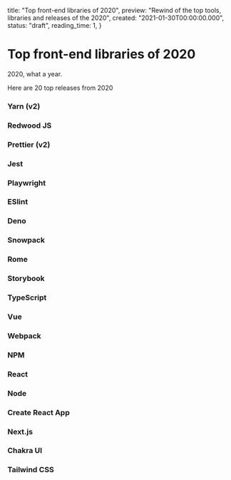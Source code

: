   title: "Top front-end libraries of 2020",
  preview: "Rewind of the top tools, libraries and releases of the 2020",
  created: "2021-01-30T00:00:00.000",
  status: "draft",
  reading_time: 1,
}

# Top front-end libraries of 2020

2020, what a year.

Here are 20 top releases from 2020

### Yarn (v2)

### Redwood JS

### Prettier (v2)

### Jest

### Playwright

### ESlint

### Deno

### Snowpack

### Rome

### Storybook

### TypeScript

### Vue

### Webpack

### NPM

### React

### Node

### Create React App

### Next.js

### Chakra UI

### Tailwind CSS
